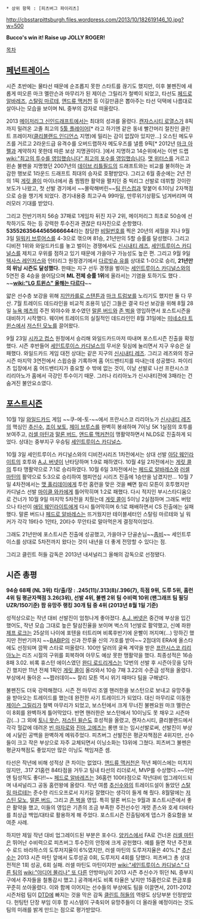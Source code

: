  * 상위 항목 : [피츠버그 파이리츠]

http://cbsstarpittsburgh.files.wordpress.com/2013/10/182619146_10.jpg?w=500

'''Bucco's win it! Raise up JOLLY ROGER!'''

[[목차]]
== [[페넌트레이스]] ==
시즌 초반에는 물타선 때문에 순조롭지 못한 스타트를 끊기도 했지만, 이후 불펜진에 새롭게 떠오른 마크 멜란슨과 마무리가 된 제이슨 그릴리가 철벽이 되었고, 타선도 [[페드로 알바레즈]], [[스탈링 마르테]], [[앤드류 맥커천]] 등 이길만큼은 뽑아주는 타선 덕택에 나름대로 살아나는 모습을 보이며 NL 중부의 강자로 떠올랐다.

2013 [[메이저리그 신인드래프트]]에서는 최대의 성과를 올렸다. [[캔자스시티 로열스]]가 8픽까지 밀려온 고졸 최고의 [[5툴 플레이어]][* 라고 하기엔 같은 동네 빨간머리 절친인 클린트 프레이저([[클리블랜드 인디언스]] 지명)에 밀리는 감이 없잖아 있지만...] 오스틴 메도우즈를 거르고 2라운드급 유격수를 오버드랩하자 메도우즈를 낼름 9픽[* 2012년 [[마크 아펠]]과 계약하지 못한데 따른 보상 지명권이다. ]에서 지명하고 14순위에서는 이번 드랩 [[wiki:"최고의 투수를 영입했습니다" 최고의 포수를 영입했습니다]]. [[맷 위터스]]를 거르고 왼손 불펜을 지명했던 2007년의 [[데이브 리틀필드]]의 드래프트와는 비교를 불허하는 과감한 행보로 1라운드 드래프트 최대의 승자로 호평받았다. 그리고 6월 중순에는 2년 전의 1픽 [[게릿 콜]]이 마이너에서 좀 찜찜한 활약을 펼치던 중 빅리그 선발로 데뷔할 것이란 보도가 나왔고, 첫 선발 경기에서 ~~몰락해버린~~[[팀 린스컴]]과 맞붙어 6.1이닝 2자책점으로 승을 챙기게 되었다. 경기내용중 최고구속 99마일, 만루위기상황도 넘겨버리며 여러모러 기대를 받았다.

그리고 전반기까지 56승 37패로 1게임차 뒤진 지구 2위, 메이저리그 최초로 50승에 선착하기도 하는 등 강력한 투수진과 괜찮은 타자진으로 순항했다. '''53552635644565666644'''라는 참담한 [[비밀번호]]를 찍은 20년의 세월을 지나 9월 3일 [[밀워키 브루어스]]를 4-3으로 꺾으며 81승, 21년만의 5할 승률를 달성했다. 그리고 디비전 1위와 와일드카드를 놓고 벌이는 경쟁에서도 [[신시내티 레즈]], [[세인트루이스 카디널스]]를 제치고 우위를 점하고 있기 때문에 가을야구 가능성도 높은 편. 그리고 9월 9일 [[텍사스 레인저스]]와 인터리그 원정경기에서 [[다르빗슈 유]]를 상대로 1-0으로 승리, '''21년만의 위닝 시즌도 달성했다.''' 한때는 지구 선두 경쟁을 벌이는 [[세인트루이스 카디널스]]와의 5연전 중 4승을 쓸어담으며 '''ML 전체 승률 1위'''에 올라서는 기염을 토하기도 했다 . ~~'''[[wiki:"LG 트윈스" 올해는 다르다]]'''~~

얇은 선수층 보강을 위해 [[지안카를로 스탠튼]]과 [[마크 트럼보]]를 노리기도 했지만 둘 다 무산. 7월 트레이드 데드라인을 비교적 조용히 넘긴 그들은 결국 타선 보강을 위해 8월 28일 [[뉴욕 메츠]]의 주전 외야수와 포수였던 [[말론 버드]]와 [[존 벅]]을 영입하면서 포스트시즌을 대비하기 시작했다. 웨이버 트레이드의 실질적인 데드라인인 8월 31일에는 [[미네소타 트윈스]]에서 [[저스틴 모노]]를 끌어왔다.

9월 23일 [[시카고 컵스]] 원정에서 승리해 와일드카드마저 따내며 포스트시즌 진출을 확정했다. 시즌 후반들어 [[세인트루이스 카디널스]]의 무서운 뒷심에 눌리면서 지구 우승은 실패했다. 와일드카드 게임 대전 상대는 같은 지구의 [[신시내티 레즈]]. 그리고 레즈와의 정규시즌 마지막 3연전에서 스윕승을 기록하며 홈 어드밴티지를 따내는데 성공했다. 파이리츠 입장에서 홈 어드밴티지가 중요할 수 밖에 없는 것이, 이날 선발로 나선 프란시스코 리리아노가 홈에서 극강인 투수이기 때문. 그러나 리리아노가 신시내티전에 3패라는 건 숨겨진 불안요소였다.

== [[포스트시즌]] ==
10월 1일 [[와일드카드]] 게임 ~~쿠-에-토-~~에서 프란시스코 리리아노가 [[신시내티 레즈]]의 핵심인 [[추신수]], [[조이 보토]], [[제이 브루스]]를 완벽히 봉쇄하며 7이닝 5K 1실점의 호투를 보여주고, [[러셀 마틴]]과 [[말론 버드]], [[앤드류 맥커천]]이 맹활약하면서 NLDS로 진출하게 되었다. 상대는 중부지구 우승팀 [[세인트루이스 카디널스]].

10월 3일 세인트루이스 카디널스와의 디비전시리즈 1차전에서는 상대 선발 [[아담 웨인라이트]]의 호투와 [[A.J. 버넷]]이 난타당하며 1:9로 패하였다. 10월 4일 2차전에서는 [[게릿 콜]]의 투타 맹활약으로 7:1로 승리하였다. 10월 6일 3차전에서는 [[페드로 알바레스]]와 [[러셀 마틴]]의 활약으로 5:3으로 승리하여 챔피언십 시리즈 진출에 1승만을 남겼지만... 10월 7일 4차전에서는 [[맷 홀리데이]]에게 투런 홈런을 맞은 것을 빼면 찰리 모튼이 호투했지만 카디널스 선발 [[마이클 와카]]에게 틀어막히며 1:2로 패했다. 다시 적지인 부시스타디움으로 건너가 10월 9일 마지막 5차전을 치뤘는데 [[게릿 콜]]이 5이닝 2실점하며 그래도 버텼으나 타선이 [[애덤 웨인라이트]]에게 다시 틀어막히며 6:1로 패배하면서 CS 진출에는 실패했다. 말론 버드나 [[페드로 알바레스]]는 뜨거웠지만 테이블세터인 스탈링 마르테와 닐 워커가 각각 19타수 1안타, 20타수 무안타로 말아먹은게 결정적이었다.

그래도 21년만에 포스트시즌 진출에 성공했고, 가을야구 단골손님~~[[좀비]]~~ 세인트루이스를 상대로 5차전까지 왔다는 것이 내년을 더 좋게 전망할 수 있다는 점.

그리고 클린트 허들 감독은 2013년 내셔널리그 올해의 감독으로 선정됐다.

== 시즌 총평 ==
'''94승 68패 (NL 3위)'''
'''타/출/장 : .245(11)/.313(8)/.396(7), 득점 9위, 도루 5위, 홈런 4위'''
'''팀 평균자책점 3.26(3위), 선발 4위, 불펜 2위'''
'''팀 수비력 10위 (팬그래프 팀 필딩 UZR/150기준)'''
'''팜 유망주 랭킹 30개 팀 중 4위 (2013년 8월 1일 기준)'''

성적상으로는 작년 대비 선발진이 엄청나게 좋아졌다. [[A.J. 버넷]]은 중간에 부상을 입긴했어도, 작년 모습 그대로 높은 탈삼진율을 보이며 벅스의 1선발로 활약했고, 신예 좌완 [[제프 로크]]는 25살의 나이에 포텐을 터트리며 비록후반기에 운빨이 꺼지며(...) 망하긴 했지만 전반기까지 ~~[[BABIP]]의 신과 잔루율 신의 가호를 받아~~ 2점대의 ERA에 올스타에도 선정되며 깜짝 스타로 떠올랐다. 100만 달러의 굴욕 계약을 받은 [[프란시스코 리리아노]]는 리즈 시절의 구위를 회복하여 아무도 예상 못한 맹활약을 했다. 최종성적은 16승 8패 3.02. 비록 휴스턴 에이스였던 [[완디 로드리게스]]는 12번의 선발 후 시즌아웃을 당하긴 했지만 11년 전체 1픽인 [[게릿 콜]]이 올라와서 10승 7패 3.22의 수준급 성적을 올렸다. 부상에서 돌아온 ~~짭러데이~~ 찰리 모튼 역시 위기 때마다 팀을 구해냈다. 

불펜진도 더욱 강력해졌다. 시즌 전 마무리 조엘 핸러한을 보스턴으로 보내고 유망주들을 받아오는 트레이드를 했는데 완전한 사기 트레이드가 되었다. 대신 마무리로 이동한 [[제이슨 그릴리]]가 철벽 마무리가 되었고, 보스턴에서 크게 무너진 불펜요원 마크 멜란슨이 8회를 완벽하게 틀어막았다. 반면 핸러한은 보스턴에서 10이닝도 못 채우고 시즌마감(...) 그 외에 [[토니 왓슨]], [[저스틴 윌슨]]도 호성적을 올렸고, 캔자스시티, 클리블랜드에서 각각 헐값에 데려온 [[빈 마자로]]와 [[진마 고메즈]]는 롱맨 또는 임시선발로써, 선발진이 부상에 시달린 공백을 완벽하게 메워주었다. 피츠버그 선발진은 평균자책점은 4위지만, 선수들이 크고 작은 부상으로 자주 교체되면서 이닝소화는 13위에 그쳤다. 피츠버그 불펜은 평균자책점도 좋았지만 많은 이닝도 책임져준 셈.

타선은 작년에 비해 성적상 큰 차이는 없었다. [[앤드류 맥커천]]은 작년 페이스에는 미치지 않지만, .317 21홈런 84타점을 거두고 팀내 타선의 리더로서, MVP를 수상했다.~~이번엔 팀성적도 좋다!!~~ [[페드로 알바레즈]]는 36홈런 100타점으로 작년대비 업그레이드되며 내셔널리그 공동 홈런왕에 올랐다. 작년 여름 [[추신수]]와의 트레이드설이 돌았던 [[스탈링 마르테]]는 준수한 리드오프로서 지키길 잘했다는 생각이 들게 해 줬다. 8월말에는 [[저스틴 모노]], [[말론 버드]], 그리고 [[존 벅]]을 영입. 특히 말론 버드는 9월과 포스트시즌에서 좋은 활약을 했고, 이들의 영입은 기존의 조금 부족한 주전선수인 개럿 존스와 호세 타바타를 최상급 백업/대타로 활용하게 해 주었다. 포스트시즌 진출팀에게 뎁스가 중요함을 보여준 사례.

하지만 제일 작년 대비 업그레이드된 부분은 포수다. [[양키스]]에서 FA로 건너온 [[러셀 마틴]]은 뛰어난 수비력으로 피츠버그 투수진의 안정에 크게 공헌했다. 예를 들면 작년 주전포수 로드 바라하스의 도루저지율이 6%였지만, 러셀 마틴의 도루저지율은 40%.[* [[추신수]]는 2013 시즌 마틴 앞에서 도루성공 0회, 도루저지 4회를 당했다. 피츠버그 총 상대전적은 1회 성공, 6회 실패. 러셀 마틴도 마틴이지만 [[wiki:"세인트루이스 카디널스" 다른 팀]]의 [[wiki:"야디어 몰리나" 또 다른]] 안방마님이 2013 시즌 추신수가 뛰던 NL 중부지구에서 주자들을 철통감시 했고.] 공격에서도 비록 타율은 낮지만 15홈런으로 뜬금포를 꾸준히 쏘아올렸다. 이와 함께 이어지는 선수들의 부상에도 팀을 이끌면서, 2011-2012 시즌처럼 팀이 [[DTD]]에 빠지는 것을 막은 감독 [[클린트 허들]]의 역량도 상당부분 인정받았다. 헌팅턴 단장 부임 이후 팜 시스템이 구축되어 유망주들이 더 올라올 예정이라는 것도 팀의 미래를 밝게 만드는 점으로 평가받았다.

